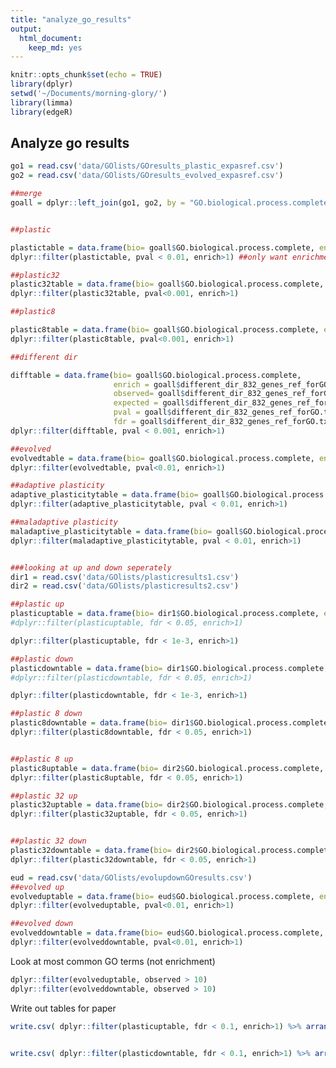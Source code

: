 ```yaml
---
title: "analyze_go_results"
output:
  html_document:
    keep_md: yes
---
```


```r
knitr::opts_chunk$set(echo = TRUE)
library(dplyr)
setwd('~/Documents/morning-glory/')
library(limma)
library(edgeR)
```

## Analyze go results
```r
go1 = read.csv('data/GOlists/GOresults_plastic_expasref.csv')
go2 = read.csv('data/GOlists/GOresults_evolved_expasref.csv')

##merge
goall = dplyr::left_join(go1, go2, by = "GO.biological.process.complete")


##plastic

plastictable = data.frame(bio= goall$GO.biological.process.complete, enrich = goall$plastic_ref_forGO.txt..fold.Enrichment., observed= goall$plastic_ref_forGO.txt..7679., expected = goall$plastic_ref_forGO.txt..expected., pval = goall$plastic_ref_forGO.txt..raw.P.value., fdr=goall$plastic_ref_forGO.txt..FDR.)
dplyr::filter(plastictable, pval < 0.01, enrich>1) ##only want enrichments not depletions. ##lowering p value cutoff because nothing sig at 0.01

##plastic32
plastic32table = data.frame(bio= goall$GO.biological.process.complete, enrich = goall$plastic32_ref_forGO.txt..fold.Enrichment., observed= goall$plastic32_ref_forGO.txt..7279., expected = goall$plastic32_ref_forGO.txt..expected., pval = goall$plastic32_ref_forGO.txt..raw.P.value., fdr = goall$plastic32_ref_forGO.txt..FDR.)
dplyr::filter(plastic32table, pval<0.001, enrich>1)

##plastic8

plastic8table = data.frame(bio= goall$GO.biological.process.complete, enrich = goall$plastic8_ref_forGO.txt..fold.Enrichment., observed= goall$plastic8_ref_forGO.txt..4605., expected = goall$plastic8_ref_forGO.txt..expected., pval = goall$plastic8_ref_forGO.txt..raw.P.value., fdr=goall$plastic8_ref_forGO.txt..FDR.)
dplyr::filter(plastic8table, pval<0.001, enrich>1)

##different dir

difftable = data.frame(bio= goall$GO.biological.process.complete, 
                       enrich = goall$different_dir_832_genes_ref_forGO.txt..fold.Enrichment.,
                       observed= goall$different_dir_832_genes_ref_forGO.txt..129., 
                       expected = goall$different_dir_832_genes_ref_forGO.txt..expected., 
                       pval = goall$different_dir_832_genes_ref_forGO.txt..raw.P.value.,
                       fdr = goall$different_dir_832_genes_ref_forGO.txt..FDR.)
dplyr::filter(difftable, pval < 0.001, enrich>1)

##evolved
evolvedtable = data.frame(bio= goall$GO.biological.process.complete, enrich = goall$evolved_ref_forGO.txt..fold.Enrichment., observed= goall$evolved_ref_forGO.txt..166., expected = goall$evolved_ref_forGO.txt..expected., pval = goall$evolved_ref_forGO.txt..raw.P.value., fdr=goall$evolved_ref_forGO.txt..FDR.)
dplyr::filter(evolvedtable, pval<0.01, enrich>1)

##adaptive plasticity
adaptive_plasticitytable = data.frame(bio= goall$GO.biological.process.complete, enrich = goall$adaptive_plasticity_ref_forGO.txt..fold.Enrichment., observed= goall$adaptive_plasticity_ref_forGO.txt..41., expected = goall$adaptive_plasticity_ref_forGO.txt..expected., pval = goall$adaptive_plasticity_ref_forGO.txt..raw.P.value., fdr=goall$adaptive_plasticity_ref_forGO.txt..FDR.)
dplyr::filter(adaptive_plasticitytable, pval < 0.01, enrich>1)

##maladaptive plasticity
maladaptive_plasticitytable = data.frame(bio= goall$GO.biological.process.complete, enrich = goall$maladaptive_plasticity_ref_forGO.txt..fold.Enrichment., observed= goall$maladaptive_plasticity_ref_forGO.txt..15., expected = goall$maladaptive_plasticity_ref_forGO.txt..expected., pval = goall$maladaptive_plasticity_ref_forGO.txt..raw.P.value., fdr=goall$maladaptive_plasticity_ref_forGO.txt..FDR.)
dplyr::filter(maladaptive_plasticitytable, pval < 0.01, enrich>1)


###looking at up and down seperately 
dir1 = read.csv('data/GOlists/plasticresults1.csv')
dir2 = read.csv('data/GOlists/plasticresults2.csv')

##plastic up
plasticuptable = data.frame(bio= dir1$GO.biological.process.complete, enrich = dir1$plasticup.txt..fold.Enrichment., observed= dir1$plasticup.txt..4158., expected = dir1$plasticup.txt..expected., pval = dir1$plasticup.txt..raw.P.value., fdr=dir1$plasticup.txt..FDR.)
#dplyr::filter(plasticuptable, fdr < 0.05, enrich>1)

dplyr::filter(plasticuptable, fdr < 1e-3, enrich>1)

##plastic down
plasticdowntable = data.frame(bio= dir1$GO.biological.process.complete, enrich = dir1$plasticdown.txt..fold.Enrichment., observed= dir1$plasticdown.txt..4129., expected = dir1$plasticdown.txt..expected., pval = dir1$plasticdown.txt..raw.P.value., fdr=dir1$plasticdown.txt..FDR.)
#dplyr::filter(plasticdowntable, fdr < 0.05, enrich>1)

dplyr::filter(plasticdowntable, fdr < 1e-3, enrich>1)

##plastic 8 down
plastic8downtable = data.frame(bio= dir1$GO.biological.process.complete, enrich = dir1$plastic8down.txt..fold.Enrichment., observed= dir1$plastic8down.txt..2285., expected = dir1$plastic8down.txt..expected., pval = dir1$plastic8down.txt..raw.P.value., fdr=dir1$plastic8down.txt..FDR.)
dplyr::filter(plastic8downtable, fdr < 0.05, enrich>1)


##plastic 8 up
plastic8uptable = data.frame(bio= dir2$GO.biological.process.complete, enrich = dir2$plastic8up.txt..fold.Enrichment., observed= dir2$plastic8up.txt..2465., expected = dir2$plastic8up.txt..expected., pval = dir2$plastic8up.txt..raw.P.value., fdr=dir2$plastic8up.txt..FDR.)
dplyr::filter(plastic8uptable, fdr < 0.05, enrich>1)

##plastic 32 up
plastic32uptable = data.frame(bio= dir2$GO.biological.process.complete, enrich = dir2$plastic32up.txt..fold.Enrichment., observed= dir2$plastic32up.txt..4014., expected = dir2$plastic32up.txt..expected., pval = dir2$plastic32up.txt..raw.P.value., fdr=dir2$plastic32up.txt..FDR.)
dplyr::filter(plastic32uptable, fdr < 0.05, enrich>1)


##plastic 32 down
plastic32downtable = data.frame(bio= dir2$GO.biological.process.complete, enrich = dir2$plastic32down.txt..fold.Enrichment., observed= dir2$plastic32down.txt..3826., expected = dir2$plastic32down.txt..expected., pval = dir2$plastic32down.txt..raw.P.value., fdr=dir2$plastic32down.txt..FDR.)
dplyr::filter(plastic32downtable, fdr < 0.05, enrich>1)

eud = read.csv('data/GOlists/evolupdownGOresults.csv')
##evolved up
evolveduptable = data.frame(bio= eud$GO.biological.process.complete, enrich = eud$evolvedup.txt..fold.Enrichment., observed= eud$evolvedup.txt..84., expected = eud$evolvedup.txt..expected., pval = eud$evolvedup.txt..raw.P.value., fdr=eud$evolvedup.txt..FDR.)
dplyr::filter(evolveduptable, pval<0.01, enrich>1)

##evolved down
evolveddowntable = data.frame(bio= eud$GO.biological.process.complete, enrich = eud$evolveddown.txt..fold.Enrichment., observed= eud$evolveddown.txt..85., expected = eud$evolveddown.txt..expected., pval = eud$evolveddown.txt..raw.P.value., fdr=eud$evolveddown.txt..FDR.)
dplyr::filter(evolveddowntable, pval<0.01, enrich>1)

```

Look at most common GO terms (not enrichment)
```r
dplyr::filter(evolveduptable, observed > 10)
dplyr::filter(evolveddowntable, observed > 10)


```

Write out tables for paper
```r
write.csv( dplyr::filter(plasticuptable, fdr < 0.1, enrich>1) %>% arrange(desc(enrich)), file = "TableS1.csv")


write.csv( dplyr::filter(plasticdowntable, fdr < 0.1, enrich>1) %>% arrange(desc(enrich)), file = "TableS2.csv")
```
